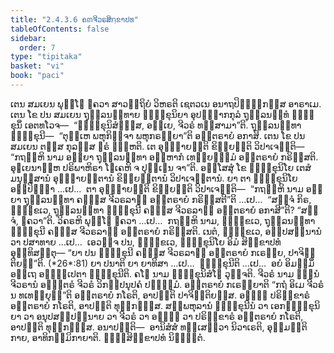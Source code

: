 ```yaml
---
title: "2.4.3.6 ຄຓຈີວຣສິກ຺ຂາປທ"
tableOfContents: false
sidebar:
  order: 7
type: "tipitaka"
basket: "vi"
book: "paci"
---
```



<DynamicBreadcrumb />

<Division number="907" book="paci">

<Paragraph number="2833" book="paci">
ເຕນ ສມເຍນ ພຸທ຺ໂຘ ຠຄວາ ສາວຕ຺ຖິຍໍ ວິຫຣຕິ ເຊຕວເນ ອນາຖປິຓ຺ຑິກສ຺ສ ອາຣາເມ. ເຕນ ໂຂ ປນ ສມເຍນ ຖຸລ຺ລນນ຺ທາຍ ຠິກ຺ຂຸນິຍາ ອຸປຏ຺ຐາກກຸລໍ ຖຸລ຺ລນນ຺ທໍ ຠິກ຺ຂຸນິໍ ເອຕທໂວຈ—  “ຠິກ຺ຂຸນິສໍຆສ຺ສ, ອຍ຺ເຍ, ຈີວຣໍ ທສ຺ສາມາ”ຕິ. ຖຸລ຺ລນນ຺ທາ ຠິກ຺ຂຸນີ—  “ຕຸມ຺ເຫ ພຫຸກິຈ຺ຈາ ພຫຸກຣຓີຍາ”ຕິ ອນ຺ຕຣາຍໍ ອກາສິ. ເຕນ ໂຂ ປນ ສມເຍນ ຕສ຺ສ ກຸລສ຺ສ ຆຣໍ ຑຍ຺ຫຕິ. ເຕ ອຸຊ຺ຌາຍນ຺ຕິ ຂິຍ຺ຍນ຺ຕິ ວິປາເຈນ຺ຕິ—  “ກຖຎ຺ຫິ ນາມ ອຍ຺ຍາ ຖຸລ຺ລນນ຺ທາ ອມ຺ຫາກໍ ເທຍ຺ຍຘມ຺ມໍ ອນ຺ຕຣາຍໍ ກຣິສ຺ສຕິ. ອຸຠເຍນາມ຺ຫ ປຣິພາຫິຣາ ໂຠເຄຫິ ຈ ປຸຎ຺ເຎນ ຈາ”ຕິ.
</Paragraph>

<Paragraph number="2834" book="paci">
ອສ຺ໂສສຸໍ ໂຂ ຠິກ຺ຂຸນິໂຍ ເຕສໍ ມນຸສ຺ສານໍ ອຸຊ຺ຌາຍນ຺ຕານໍ ຂິຍ຺ຍນ຺ຕານໍ ວິປາເຈນ຺ຕານໍ. ຍາ ຕາ ຠິກ຺ຂຸນິໂຍ ອປ຺ປິຈ຺ຉາ …ເປ…  ຕາ ອຸຊ຺ຌາຍນ຺ຕິ ຂິຍ຺ຍນ຺ຕິ ວິປາເຈນ຺ຕິ—  “ກຖຎ຺ຫິ ນາມ ອຍ຺ຍາ ຖຸລ຺ລນນ຺ທາ ຄຓສ຺ສ ຈີວຣລາຠໍ ອນ຺ຕຣາຍໍ ກຣິສ຺ສຕີ”ຕິ …ເປ…  “ສຈ຺ຈໍ ກິຣ, ຠິກ຺ຂເວ, ຖຸລ຺ລນນ຺ທາ ຠິກ຺ຂຸນີ ຄຓສ຺ສ ຈີວຣລາຠໍ ອນ຺ຕຣາຍໍ ອກາສີ”ຕິ? “ສຈ຺ຈໍ, ຠຄວາ”ຕິ. ວິຄຣຫິ ພຸທ຺ໂຘ ຠຄວາ …ເປ…  ກຖຎ຺ຫິ ນາມ, ຠິກ຺ຂເວ, ຖຸລ຺ລນນ຺ທາ ຠິກ຺ຂຸນີ ຄຓສ຺ສ ຈີວຣລາຠໍ ອນ຺ຕຣາຍໍ ກຣິສ຺ສຕິ. ເນຕໍ, ຠິກ຺ຂເວ, ອປ຺ປສນ຺ນານໍ ວາ ປສາທາຍ …ເປ…  ເອວຎ຺ຈ ປນ, ຠິກ຺ຂເວ, ຠິກ຺ຂຸນິໂຍ ອິມໍ ສິກ຺ຂາປທໍ ອຸທ຺ທິສນ຺ຕຸ—
</Paragraph>

</Division>
<Division number="908" book="paci">

<Paragraph number="2835" book="paci">
<Emphasis>“ຍາ ປນ ຠິກ຺ຂຸນີ ຄຓສ຺ສ ຈີວຣລາຠໍ ອນ຺ຕຣາຍໍ ກເຣຍ຺ຍ, ປາຈິຕ຺ຕິຍນ຺”</Emphasis>ຕິ. (*26*:<Emphasis>81</Emphasis>)
</Paragraph>

</Division>
<Division number="909" book="paci">

<Paragraph number="2836" book="paci">
<Emphasis>ຍາ ປນາ</Emphasis>ຕິ ຍາ ຍາທິສາ …ເປ…  <Emphasis>ຠິກ຺ຂຸນີ</Emphasis>ຕິ …ເປ…  ອຍໍ ອິມສ຺ມິໍ ອຕ຺ເຖ ອຘິປ຺ເປຕາ ຠິກ຺ຂຸນີຕິ.
</Paragraph>

<Paragraph number="2837" book="paci">
<Emphasis>ຄໂຓ</Emphasis> ນາມ ຠິກ຺ຂຸນິສໍໂຆ ວຸຈ຺ຈຕິ.
</Paragraph>

<Paragraph number="2838" book="paci">
<Emphasis>ຈີວຣໍ</Emphasis> ນາມ ຉນ຺ນໍ ຈີວຣານໍ ອຎ຺ຎຕຣໍ ຈີວຣໍ ວິກປ຺ປນຸປຄໍ ປຈ຺ຉິມໍ.
</Paragraph>

<Paragraph number="2839" book="paci">
<Emphasis>ອນ຺ຕຣາຍໍ ກເຣຍ຺ຍາ</Emphasis>ຕິ “ກຖໍ ອິເມ ຈີວຣໍ ນ ທເທຍ຺ຍຸນ຺”ຕິ ອນ຺ຕຣາຍໍ ກໂຣຕິ, ອາປຕ຺ຕິ ປາຈິຕ຺ຕິຍສ຺ສ. ອຎ຺ຎໍ ປຣິກ຺ຂາຣໍ ອນ຺ຕຣາຍໍ ກໂຣຕິ, ອາປຕ຺ຕິ ທຸກ຺ກຏສ຺ສ. ສມ຺ພຫຸລານໍ ຠິກ຺ຂຸນີນໍ ວາ ເອກຠິກ຺ຂຸນິຍາ ວາ ອນຸປສມ຺ປນ຺ນາຍ ວາ ຈີວຣໍ ວາ ອຎ຺ຎໍ ວາ ປຣິກ຺ຂາຣໍ ອນ຺ຕຣາຍໍ ກໂຣຕິ, ອາປຕ຺ຕິ ທຸກ຺ກຏສ຺ສ.
</Paragraph>

</Division>
<Division number="910" book="paci">

<Paragraph number="2840" book="paci">
ອນາປຕ຺ຕິ—  ອານິສໍສໍ ທສ຺ເສຕ຺ວາ ນິວາເຣຕິ, ອຸມ຺ມຕ຺ຕິກາຍ, ອາທິກມ຺ມິກາຍາຕິ.

</Paragraph>
</Division>

<Paragraph number="2841" type="center" book="paci">
ຉຏ຺ຐສິກ຺ຂາປທໍ ນິຏ຺ຐິຕໍ.
</Paragraph>